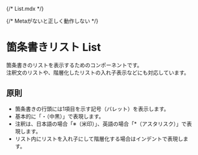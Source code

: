 {/* List.mdx */}


{/* Metaがないと正しく動作しない */}

<Meta title="List" of={ListStories} />

# 箇条書きリスト List

箇条書きのリストを表示するためのコンポーネントです。  
注釈文のリストや、階層化したリストの入れ子表示などにも対応しています。

## 原則

- 箇条書きの行頭には1項目を示す記号（バレット）を表示します。
- 基本的に「・（中黒）」で表現します。
- 注釈は、日本語の場合「※（米印）」、英語の場合「*（アスタリスク）」で表現します。
- リスト内にリストを入れ子にして階層化する場合はインデントで表現します。

<Canvas />
<Controls />

<Stories />
